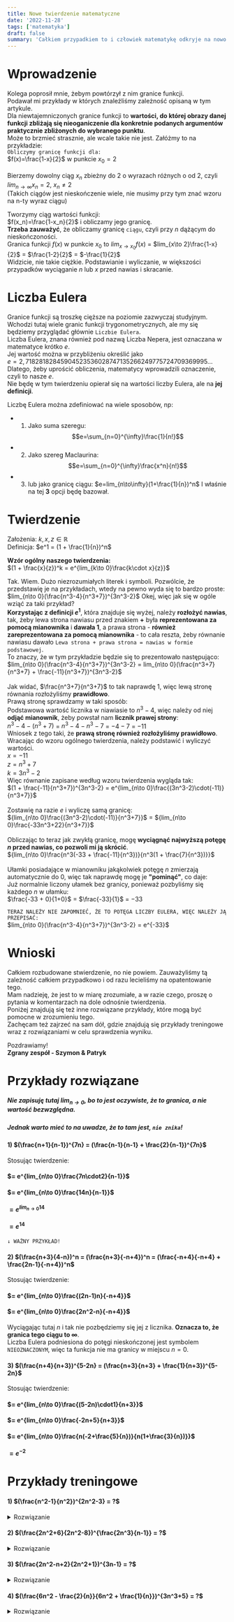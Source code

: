 ```yaml
---
title: Nowe twierdzenie matematyczne
date: '2022-11-28'
tags: ['matematyka']
draft: false
summary: 'Całkiem przypadkiem to i człowiek matematykę odkryje na nowo.'
---
```


# Wprowadzenie

Kolega poprosił mnie, żebym powtórzył z nim granice funkcji.\
Podawał mi przykłady w których znaleźliśmy zależność opisaną w tym artykule.\
Dla niewtajemniczonych granice funkcji to **wartości, do której obrazy danej funkcji zbliżają się nieoganiczenie dla konkretnie podanych argumentów praktycznie zbliżonych do wybranego punktu**.\
Może to brzmieć strasznie, ale wcale takie nie jest. Załóżmy to na przykładzie:\
`Obliczymy granicę funkcji dla:`\
$f(x)=\frac{1-x}{2}$ w punkcie $x_0=2$\
\
Bierzemy dowolny ciąg $x_n$ zbieżny do 2 o wyrazach różnych o od 2, czyli $lim_{n\to\infty}x_n=2$, $x_n\neq2$\
(Takich ciągów jest nieskończenie wiele, nie musimy przy tym znać wzoru na n-ty wyraz ciągu)

Tworzymy ciąg wartości funkcji:\
$f(x_n)=\frac{1-x_n}{2}$ i obliczamy jego granicę.\
**Trzeba zauważyć**, że obliczamy granicę `ciągu`, czyli przy $n$ dążącym do nieskończoności.\
Granica funkcji $f(x)$ w punkcie $x_0$ to $lim_{x\to x_0}f(x)$ = $lim_{x\to 2}\frac{1-x}{2}$ = $\frac{1-2}{2}$ = $-\frac{1}{2}$\
Widzicie, nie takie ciężkie. Podstawianie i wyliczanie, w większości przypadków wyciąganie $n$ lub $x$ przed nawias i skracanie.

# Liczba Eulera

Granice funkcji są troszkę cięższe na poziomie zazwyczaj studyjnym. Wchodzi tutaj wiele granic funkcji trygonometrycznych, ale my się będziemy przyglądać głównie `Liczbie Eulera`.\
Liczba Eulera, znana również pod nazwą Liczba Nepera, jest oznaczana w matematyce krótko $e$.\
Jej wartość można w przybliżeniu określić jako\
$e=2,71828182845904523536028747135266249775724709369995...$\
Dlatego, żeby uprościć obliczenia, matematycy wprowadzili oznaczenie, czyli to nasze $e$.\
Nie będę w tym twierdzeniu opierał się na wartości liczby Eulera, ale na **jej definicji**.

Liczbę Eulera można zdefiniować na wiele sposobów, np:

- 1. Jako suma szeregu:
     $$e=\sum_{n=0}^{\infty}\frac{1}{n!}$$
- 2. Jako szereg Maclaurina:
     $$e=\sum_{n=0}^{\infty}\frac{x^n}{n!}$$
- 3. lub jako granicę ciągu: $e=lim_{n\to\infty}(1+\frac{1}{n})^n$
     I właśnie na tej **3** opcji będę bazował.

# Twierdzenie

Założenia: $k,x,z \in \mathbb{R}$\
Definicja: $e^1 = (1 + \frac{1}{n})^n$

**Wzór ogólny naszego twierdzenia:**\
$(1 + \frac{x}{z})^k = e^{lim_{k\to 0}\frac{k\cdot x}{z}}$

Tak. Wiem. Dużo niezrozumiałych literek i symboli. Pozwólcie, że przedstawię je na przykładach, wtedy na pewno wyda się to bardzo proste:\
$lim_{n\to 0}(\frac{n^3-4}{n^3+7})^{3n^3-2}$
Okej, więc jak się w ogóle wziąć za taki przykład?\
**Korzystając z definicji $e^1$**, która znajduje się wyżej, należy **rozłożyć nawias**, tak, żeby lewa strona nawiasu przed znakiem **$+$** była **reprezentowana za pomocą mianownika** i **dawała $1$**, a prawa strona - **również zareprezentowana za pomocą mianownika** - to cała reszta, żeby równanie nawiasu dawało `Lewa strona + prawa strona = nawias w formie podstawowej`.\
To znaczy, że w tym przykładzie będzie się to prezentowało następująco:\
$lim_{n\to 0}(\frac{n^3-4}{n^3+7})^{3n^3-2} = lim_{n\to 0}(\frac{n^3+7}{n^3+7} + \frac{-11}{n^3+7})^{3n^3-2}$\
\
Jak widać, $\frac{n^3+7}{n^3+7}$ to tak naprawdę $1$, więc lewą stronę równania rozłożyliśmy **prawidłowo**.\
Prawą stronę sprawdzamy w taki sposób:\
Podstawowa wartość licznika w niawiasie to ${n^3-4}$, więc należy od niej **odjąć mianownik**, żeby powstał nam **licznik prawej strony**:\
${n^3-4} - (n^3+7)$ = ${n^3-4} - n^3 - 7$ = $-4-7$ = $-11$\
Wniosek z tego taki, że **prawą stronę również rozłożyliśmy prawidłowo**.\
Wracając do wzoru ogólnego twierdzenia, należy podstawić i wyliczyć wartości.\
$x=-11$\
$z=n^3+7$\
$k=3n^3-2$\
Więc równanie zapisane według wzoru twierdzenia wygląda tak:\
$(1 + \frac{-11}{n^3+7})^{3n^3-2} = e^{lim_{n\to 0}\frac{(3n^3-2)\cdot(-11)}{n^3+7}}$\
\
Zostawię na razie $e$ i wyliczę samą granicę:\
${lim_{n\to 0}\frac{(3n^3-2)\cdot(-11)}{n^3+7}}$ = ${lim_{n\to 0}\frac{-33n^3+22}{n^3+7}}$\
\
Obliczając to teraz jak zwykłą granicę, mogę **wyciągnąć najwyższą potęgę $n$ przed nawias, co pozwoli mi ją skrócić**.\
${lim_{n\to 0}\frac{n^3(-33 + \frac{-11}{n^3})}{n^3(1 + \frac{7}{n^3})}}$\
\
Ułamki posiadające w mianowniku jakąkolwiek potęgę $n$ zmierzają automatycznie do $0$, więc tak naprawdę mogę je **"pominąć"**, co daje:\
Już normalnie liczony ułamek bez granicy, ponieważ pozbyliśmy się każdego $n$ w ułamku:\
$\frac{-33 + 0}{1+0}$ = $\frac{-33}{1}$ = $-33$

`TERAZ NALEŻY NIE ZAPOMNIEĆ, ŻE TO POTĘGA LICZBY EULERA, WIĘC NALEŻY JĄ PRZEPISAĆ:`\
$lim_{n\to 0}(\frac{n^3-4}{n^3+7})^{3n^3-2} = e^{-33}$

# Wnioski

Całkiem rozbudowane stwierdzenie, no nie powiem. Zauważyliśmy tą zależność całkiem przypadkowo i od razu lecieliśmy na opatentowanie tego.\
Mam nadzieję, że jest to w miarę zrozumiałe, a w razie czego, proszę o pytania w komentarzach na dole odnośnie twierdzenia.\
Poniżej znajdują się też inne rozwiązane przykłady, które mogą być pomocne w zrozumieniu tego.\
Zachęcam też zajrzeć na sam dół, gdzie znajdują się przykłady treningowe wraz z rozwiązaniami w celu sprawdzenia wyniku.

Pozdrawiamy!\
**Zgrany zespół - Szymon & Patryk**

# Przykłady rozwiązane

##### Nie zapisuję tutaj $lim_{n\to 0}$, bo to jest oczywiste, że to granica, a nie wartość bezwzględna.

##### Jednak warto mieć to na uwadze, że **to tam jest**, `nie znika`!

#### $1)$ $(\frac{n+1}{n-1})^{7n} = (\frac{n-1}{n-1} + \frac{2}{n-1})^{7n}$

Stosując twierdzenie:

#### $= e^{lim_{n\to 0}\frac{7n\cdot2}{n-1}}$

#### $= e^{lim_{n\to 0}\frac{14n}{n-1}}$

#### $= e^{lim_{n\to 0}14}$

#### $= e^{14}$

`↓ WAŻNY PRZYKŁAD!`

#### $2)$ $(\frac{n+3}{4-n})^n = (\frac{n+3}{-n+4})^n = (\frac{-n+4}{-n+4} + \frac{2n-1}{-n+4})^n$

Stosując twierdzenie:

#### $= e^{lim_{n\to 0}\frac{(2n-1)n}{-n+4}}$

#### $= e^{lim_{n\to 0}\frac{2n^2-n}{-n+4}}$

Wyciągając tutaj $n$ i tak nie pozbędziemy się jej z licznika. **Oznacza to, że granica tego ciągu to $\infty$**.\
Liczba Eulera podniesiona do potęgi nieskończonej jest symbolem `NIEOZNACZONYM`, więc ta funkcja nie ma granicy w miejscu $n=0$.

#### $3)$ $(\frac{n+4}{n+3})^{5-2n} = (\frac{n+3}{n+3} + \frac{1}{n+3})^{5-2n}$

Stosując twierdzenie:

#### $= e^{lim_{n\to 0}\frac{(5-2n)\cdot1}{n+3}}$

#### $= e^{lim_{n\to 0}\frac{-2n+5}{n+3}}$

#### $= e^{lim_{n\to 0}\frac{n(-2+\frac{5}{n})}{n(1+\frac{3}{n})}}$

#### $= e^{-2}$

# Przykłady treningowe

#### $1)$ $(\frac{n^2-1}{n^2})^{2n^2-3} = ?$

<details>
  <summary>Rozwiązanie</summary>

$(\frac{n^2-1}{n^2})^{2n^2-3} = (\frac{n^2}{n^2} + \frac{-1}{n^2})^{2n^2-3}$\
Stostując twierdzenie:\
$ = e^{lim_{n\to 0}\frac{((2n^2-3)(-1))}{n^2}}$\
$ = e^{lim_{n\to 0}\frac{-2n^2+3}{n^2}}$\
$ = e^{lim_{n\to 0}\frac{n(-2+\frac{3}{n})}{n(1+\frac{1}{n})}}$\
$ = e^{-2}$\
Lub alternatywnie:\
$ = \frac{1}{e^2}$

</details>

#### $2)$ $(\frac{2n^2+6}{2n^2-8})^{\frac{2n^3}{n-1}} = ?$

<details>
  <summary>Rozwiązanie</summary>

$(\frac{2n^2+6}{2n^2-8})^{\frac{2n^3}{n-1}} =  (\frac{2n^2-8}{2n^2-8} + \frac{14}{2n^2-8})^{2n^2-3}$\
Stostując twierdzenie:\
$ = \frac{\frac{14}{1} \cdot (\frac{2n^3}{n-1})}{2n^2-8}$\
$ = \frac{\frac{28n^3}{n-1}}{2n^2-8}$\
$ = \frac{28n^3}{n-1} \cdot (\frac{1}{2n^2-8})$\
$ = \frac{28n^3}{(n-1)((2n^2-8))}$\
$ = \frac{28n^3}{2n^3-8n-2n^2+8}$\
Wyciągając najwyższą potęgę $n$ z licznika i mianownika, czyli $n^3$:\
$ = \frac{n^3(28)}{n^3(2)}$\
Reszty liczb nie pisałem, ponieważ ich granica i tak zmierza do zera, jeśli mają mniejszą potęgę.\
$ = e^{lim_{n\to 0}\frac{28}{2}}$\
$ = e^{14}$

</details>

#### $3)$ $(\frac{2n^2-n+2}{2n^2+1})^{3n-1} = ?$

<details>
  <summary>Rozwiązanie</summary>

$(\frac{2n^2-n+2}{2n^2+1})^{3n-1} =  (\frac{2n^2+1}{2n^2+1} + \frac{-n+1}{2n^2+1})^{3n-1}$\
Stostując twierdzenie:\
$ = e^{lim_{n\to 0}\frac{(-n+1)(3n-1)}{2n^2+1}}$\
$ = e^{lim_{n\to 0}\frac{-3n^2-1}{2n^2+1}}$\
$ = e^{lim_{n\to 0}\frac{n^2(-3)}{n^2(2)}}$\
$ = e^{\frac{-3}{2}}$

</details>

#### $4)$ $(\frac{6n^2 - \frac{2}{n}}{6n^2 + \frac{1}{n}})^{3n^3+5} = ?$

<details>
  <summary>Rozwiązanie</summary>

$(\frac{6n^2 - \frac{2}{n}}{6n^2 + \frac{1}{n}})^{3n^3+5} =  (\frac{6n^2 + \frac{1}{n}}{6n^2 + \frac{1}{n}} + \frac{\frac{-3}{n}}{6n^2 + \frac{1}{n}})^{3n-1}$\
Stostując twierdzenie:\
$ = \frac{(\frac{-3}{n})(3n^3+5)}{6n^2 + \frac{1}{n}}$\
$ = \frac{\frac{-9n^3}{n} - \frac{15}{n}}{6n^2 + \frac{1}{n}}$\
$ = \frac{-9n^2 - \frac{15}{n}}{6n^2 + \frac{1}{n}}$\
$ = \frac{n^2(-9)}{n^2(6)}$\
$ = \frac{-9}{6}$ = $-\frac{-3}{2}$\
$ ⇒ e^{\frac{-3}{2}}$\
Lub alternatywnie:\
Korzystając z własności potęg:\
$ a^{\frac{n}{m}} = \sqrt[m]{a^n}$\
$ ⇒ \frac{1}{e^{\frac{3}{2}}}$\
$ ⇒ \frac{1}{\sqrt[2]{e^3}}$

</details>
